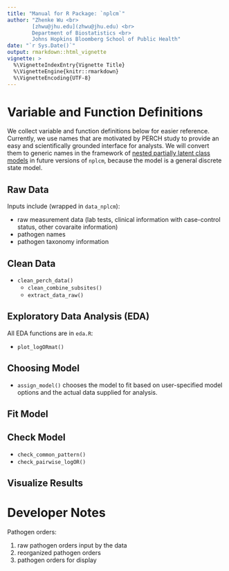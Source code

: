 ---
title: "Manual for R Package: `nplcm`"
author: "Zhenke Wu <br> 
        [zhwu@jhu.edu](zhwu@jhu.edu) <br> 
        Department of Biostatistics <br>
        Johns Hopkins Bloomberg School of Public Health"
date: "`r Sys.Date()`"
output: rmarkdown::html_vignette
vignette: >
  %\VignetteIndexEntry{Vignette Title}
  %\VignetteEngine{knitr::rmarkdown}
  %\VignetteEncoding{UTF-8}
---

# Variable and Function Definitions

We collect variable and function definitions below for easier reference. Currently, we use names that are motivated by PERCH study to provide an easy and scientifically
grounded interface for analysts. We will convert them to generic names in the framework of [nested partially latent
class models](http://biostats.bepress.com/jhubiostat/paper276/) in future versions of `nplcm`, because the model is a general discrete state model.

Raw Data
---
Inputs include (wrapped in `data_nplcm`):

* raw measurement data (lab tests, clinical information with case-control status, 
    other covaraite information)
* pathogen names
* pathogen taxonomy information 

Clean Data
---
* `clean_perch_data()`
    - `clean_combine_subsites()`
    - `extract_data_raw()`
    
Exploratory Data Analysis (EDA)
---
All EDA functions are in `eda.R`:

* `plot_logORmat()`

Choosing Model
---
* `assign_model()` chooses the model to fit based on user-specified model options
and the actual data supplied for analysis.

Fit Model
---

Check Model
---

* `check_common_pattern()`
* `check_pairwise_logOR()`

Visualize Results
---

# Developer Notes

Pathogen orders:

1. raw pathogen orders input by the data
2. reorganized pathogen orders 
3. pathogen orders for display
















<!---
Vignettes are long form documentation commonly included in packages. Because they are part of the distribution of the package, they need to be as compact as possible. The `html_vignette` output type provides a custom style sheet (and tweaks some options) to ensure that the resulting html is as small as possible. The `html_vignette` format:

- Never uses retina figures
- Has a smaller default figure size
- Uses a custom CSS stylesheet instead of the default Twitter Bootstrap style

## Vignette Info

Note the various macros within the `vignette` setion of the metadata block above. These are required in order to instruct R how to build the vignette. Note that you should change the `title` field and the `\VignetteIndexEntry` to match the title of your vignette.

## Styles

The `html_vignette` template includes a basic CSS theme. To override this theme you can specify your own CSS in the document metadata as follows:

    output: 
      rmarkdown::html_vignette:
        css: mystyles.css

## Figures

The figure sizes have been customised so that you can easily put two images side-by-side. 

```{r, fig.show='hold'}
plot(1:10)
plot(10:1)
```

You can enable figure captions by `fig_caption: yes` in YAML:

    output:
      rmarkdown::html_vignette:
        fig_caption: yes

Then you can use the chunk option `fig.cap = "Your figure caption."` in **knitr**.

## More Examples

You can write math expressions, e.g. $Y = X\beta + \epsilon$, footnotes^[A footnote here.], and tables, e.g. using `knitr::kable()`.

```{r, echo=FALSE, results='asis'}
knitr::kable(head(mtcars, 10))
```

Also a quote using `>`:

> "He who gives up [code] safety for [code] speed deserves neither."
([via](https://twitter.com/hadleywickham/status/504368538874703872))

-->
